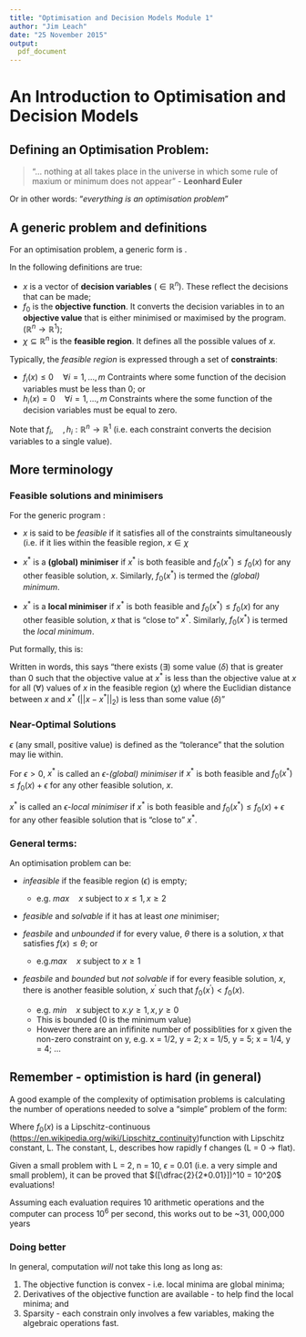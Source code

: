---
title: "Optimisation and Decision Models Module 1"
author: "Jim Leach"
date: "25 November 2015"
output:
  pdf_document
---

# An Introduction to Optimisation and Decision Models

## Defining an Optimisation Problem:

> "... nothing at all takes place in the universe in which some rule of maxium or minimum does not appear" - __Leonhard Euler__

Or in other words: "_everything is an optimisation problem_"

## A generic problem and definitions

For an optimisation problem, a generic form is \eqref{eq:gen}.

\begin{equation} \label{eq:gen}
\begin{split}
minimise\quad f_0(x) \\
subject \quad to: x \in \chi
\end{split}
\end{equation}

In \eqref{eq:gen} the following definitions are true:

* $x$ is a vector of __decision variables__ ($\in\mathbb{R}^n$). These reflect the decisions that can be made;
* $f_0$ is the __objective function__. It converts the decision variables in to an __objective value__ that is either minimised or maximised by the program. ($\mathbb{R}^n\rightarrow\mathbb{R}^1$);
* $\chi\subseteq\mathbb{R}^n$ is the __feasible region__. It defines all the possible values of $x$. 

Typically, the _feasible region_ is expressed through a set of __constraints__:

* $f_i(x) \leq 0 \quad \forall i = 1, ..., m$ Contraints where some function of the decision variables must be less than 0; or
* $h_i(x) = 0 \quad \forall i = 1, ..., m$ Constraints where the some function of the decision variables must be equal to zero.

Note that $f_i,\quad, h_i: \mathbb{R}^n \rightarrow \mathbb{R}^1$ (i.e. each constraint converts the decision variables to a single value).

## More terminology

### Feasible solutions and minimisers

For the generic program \eqref{eq:gen}:

* $x$ is said to be _feasible_ if it satisfies all of the constraints simultaneously (i.e. if it lies within the feasible region, $x \in \chi$

* $x^*$ is a __(global) minimiser__ if $x^*$ is both feasible and $f_0(x^*) \leq f_0(x)$ for any other feasible solution, $x$. Similarly, $f_0(x^*)$ is termed the _(global) minimum_.

* $x^*$ is a __local minimiser__ if $x^*$ is both feasible and $f_0(x^*) \leq f_0(x)$ for any other feasible solution, $x$ that is "close to" $x^*$. Similarly, $f_0(x^*)$ is termed the _local minimum_.

Put formally, this is:

\begin{equation}
\exists\delta > 0 \quad such \quad that \quad f_0(x^*) \leq f_0(x)\quad \forall \quad x \in \chi \quad with \quad ||x-x^*||_2\leq\delta
\end{equation}

Written in words, this says "there exists ($\exists$) some value ($\delta$) that is greater than 0 such that the objective value at $x^*$ is less than the objective value at $x$ for all ($\forall$) values of $x$ in the feasible region ($\chi$) where the Euclidian distance between $x$ and $x^*$ ($||x-x^*||_2$) is less than some value ($\delta$)"

### Near-Optimal Solutions

$\epsilon$ (any small, positive value) is defined as the "tolerance" that the solution may lie within.

For $\epsilon > 0$, $x^*$ is called an $\epsilon$-_(global) minimiser_ if $x^*$ is both feasible and $f_0(x^*) \leq f_0(x) + \epsilon$ for any other feasible solution, $x$.

$x^*$ is called an $\epsilon$-_local minimiser_ if $x^*$ is both feasible and $f_0(x^*) \leq f_0(x) + \epsilon$ for any other feasible solution that is "close to" $x^*$.

### General terms:

An optimisation problem can be:

* _infeasible_ if the feasible region ($\epsilon$) is empty;
        
    * e.g. $max\quad x$ subject to $x\leq 1, x \geq 2$
        
* _feasible_ and _solvable_ if it has at least _one_ minimiser;
* _feasbile_ and _unbounded_ if for every value, $\theta$ there is a solution, $x$ that satisfies $f(x)\leq\theta$; or
        
    * e.g.$max\quad x$ subject to $x\geq 1$
        
* _feasbile_ and _bounded_ but _not solvable_ if for every feasible solution, $x$, there is another feasible solution, $x^{'}$ such that $f_0(x^{'}) < f_0(x)$.
        
    * e.g. $min \quad x$ subject to $x.y \geq 1, x, y \geq 0$
    * This is bounded (0 is the minimum value)
    * However there are an infifinite number of possiblities for x given the non-zero constraint on y, e.g. x = 1/2, y = 2; x = 1/5, y = 5; x = 1/4, y = 4; ...
    
## Remember - optimistion is hard (in general)    

A good example of the complexity of optimisation problems is calculating the number of operations needed to solve a "simple" problem of the form:

\begin{equation}
\begin{split}
minimise \quad f_0(x) \\
s.t.\quad x \in [0, 1]^n
\end{split}
\end{equation}

Where $f_0(x)$ is a Lipschitz-continuous ([https://en.wikipedia.org/wiki/Lipschitz_continuity](https://en.wikipedia.org/wiki/Lipschitz_continuity))function with Lipschitz constant, L. The constant, L, describes how rapidly f changes (L = 0 $\rightarrow$ flat).

Given a small problem with L = 2, n = 10, $\epsilon$ = 0.01 (i.e. a very simple and small problem), it can be proved that $([\dfrac{2}{2*0.01}])^10 = 10^20$ evaluations!

Assuming each evaluation requires 10 arithmetic operations and the computer can process $10^6$ per second, this works out to be ~31, 000,000 years

### Doing better

In general, computation _will_ not take this long as long as:

1. The objective function is convex - i.e. local minima are global minima;
2. Derivatives of the objective function are available - to help find the local minima; and
3. Sparsity - each constrain only involves a few variables, making the algebraic operations fast.